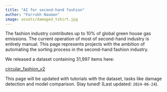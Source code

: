 ```yaml
---
title: "AI for second-hand fashion"
author: "Farrukh Nauman"
image: assets/damaged_tshirt.jpg
---
```


The fashion industry contributes up to 10% of global green house gas emissions. The current operation of most of second-hand industry is entirely manual. This page represents projects with the ambition of automating the sorting process in the second-hand fashion industry. 

We released a dataset containing 31,997 items here:

[circular_fashion_v2](https://zenodo.org/records/12518734)

This page will be updated with tutorials with the dataset, tasks like damage detection and model comparison. Stay tuned! (Last updated: `2024-06-24`).
